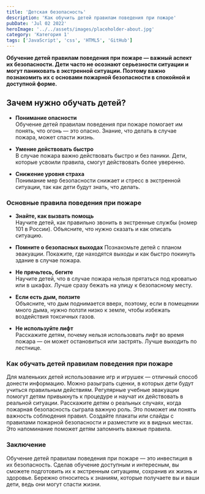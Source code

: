 ```yaml
---
title: 'Детская безопасность'
description: 'Как обучить детей правилам поведения при пожаре'
pubDate: 'Jul 02 2022'
heroImage: '../../assets/images/placeholder-about.jpg'
category: 'Категория 1'
tags: ['JavaScript', 'css', 'HTML5', 'GitHub']
---
```


**Обучение детей правилам поведения при пожаре — важный аспект их безопасности. Дети часто не осознают серьезности ситуации и могут паниковать в экстренной ситуации. Поэтому важно познакомить их с основами пожарной безопасности в спокойной и доступной форме.**

## Зачем нужно обучать детей?

- **Понимание опасности**  
  Обучение детей правилам поведения при пожаре помогает им понять, что огонь — это опасно. Знание, что делать в случае пожара, может спасти жизнь.

- **Умение действовать быстро**  
   В случае пожара важно действовать быстро и без паники. Дети, которые усвоили правила, смогут действовать более уверенно.

- **Снижение уровня страха**  
   Понимание мер безопасности снижает и стресс в экстренной ситуации, так как дети будут знать, что делать.

### Основные правила поведения при пожаре

- **Знайте, как вызвать помощь**  
  Научите детей, как правильно звонить в экстренные службы (номер 101 в России). Объясните, что нужно сказать и как описать ситуацию.

- **Помните о безопасных выходах**
  Познакомьте детей с планом эвакуации. Покажите, где находятся выходы и как быстро покинуть здание в случае пожара.

- **Не прячьтесь, бегите**  
  Научите детей, что в случае пожара нельзя прятаться под кроватью или в шкафах. Лучше сразу бежать на улицу к безопасному месту.

- **Если есть дым, ползите**  
  Объясните, что дым поднимается вверх, поэтому, если в помещении много дыма, нужно ползти низко к земле, чтобы избежать воздействия токсичных газов.

- **Не используйте лифт**  
  Расскажите детям, почему нельзя использовать лифт во время пожара — он может остановиться или застрять. Лучше выходить по лестнице.

### Как обучать детей правилам поведения при пожаре

Для маленьких детей использование игр и игрушек — отличный способ донести информацию. Можно разыграть сценки, в которых дети будут учиться правильным действиям.
Регулярные учебные эвакуации помогут детям привыкнуть к процедуре и научат их действовать в реальной ситуации.
Расскажите детям о реальных случаях, когда пожарная безопасность сыграла важную роль. Это поможет им понять важность соблюдения правил.
Создайте плакаты или слайды с правилами пожарной безопасности и разместите их в видных местах. Это напоминание поможет детям запомнить важные правила.

### Заключение

Обучение детей правилам поведения при пожаре — это инвестиция в их безопасность. Сделав обучение доступным и интересным, вы сможете подготовить их к экстренным ситуациям, сохранив их жизнь и здоровье. Бережно относитесь к знаниям, которые получаете вы и ваши дети, ведь они могут спасти жизни.
